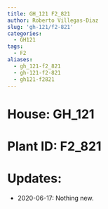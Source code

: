```yaml
---
title: GH_121 F2_821
author: Roberto Villegas-Diaz
slug: 'gh-121/f2-821'
categories:
  - GH121
tags:
  - F2
aliases:
  - gh_121-f2_821
  - gh-121-f2-821
  - gh121-f2821
---
```


# **House**: GH_121
# **Plant ID**: F2_821
# **Updates**: 
 - 2020-06-17: Nothing new.
